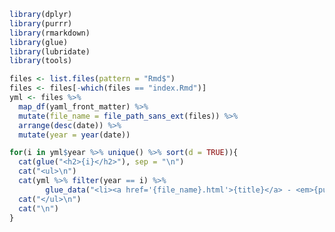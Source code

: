 ```r
library(dplyr)
library(purrr)
library(rmarkdown)
library(glue)
library(lubridate)
library(tools)

files <- list.files(pattern = "Rmd$")
files <- files[-which(files == "index.Rmd")]
yml <- files %>%
  map_df(yaml_front_matter) %>%
  mutate(file_name = file_path_sans_ext(files)) %>%
  arrange(desc(date)) %>%
  mutate(year = year(date))

for(i in yml$year %>% unique() %>% sort(d = TRUE)){
  cat(glue("<h2>{i}</h2>"), sep = "\n")
  cat("<ul>\n")
  cat(yml %>% filter(year == i) %>% 
        glue_data("<li><a href='{file_name}.html'>{title}</a> - <em>{publication}</em></li>"), sep = "\n")
  cat("</ul>\n")
  cat("\n")
}
```